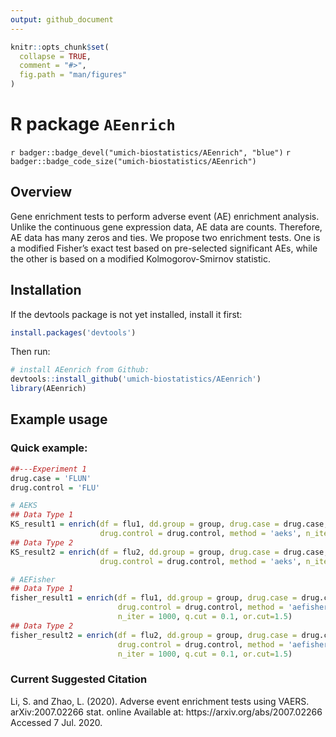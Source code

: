 ```yaml
---
output: github_document
---
```


<!-- README.md is generated from README.Rmd. Please edit that file -->

```r
knitr::opts_chunk$set(
  collapse = TRUE,
  comment = "#>",
  fig.path = "man/figures"
)
```

# R package `AEenrich`

`r badger::badge_devel("umich-biostatistics/AEenrich", "blue")` `r badger::badge_code_size("umich-biostatistics/AEenrich")`


## Overview

Gene enrichment tests to perform adverse event (AE) enrichment analysis. Unlike the continuous gene expression data, AE data are counts. Therefore, AE data has many zeros and ties. We propose two enrichment tests. One is a modified Fisher's exact test based on pre-selected significant AEs, while the other is based on a modified Kolmogorov-Smirnov statistic.

## Installation

If the devtools package is not yet installed, install it first:

```r
install.packages('devtools')
```

Then run: 

```r
# install AEenrich from Github:
devtools::install_github('umich-biostatistics/AEenrich') 
library(AEenrich)
```

## Example usage

### Quick example: 

```r
##---Experiment 1 
drug.case = 'FLUN'
drug.control = 'FLU'

# AEKS
## Data Type 1
KS_result1 = enrich(df = flu1, dd.group = group, drug.case = drug.case, 
                    drug.control = drug.control, method = 'aeks', n_iter = 1000)
## Data Type 2
KS_result2 = enrich(df = flu2, dd.group = group, drug.case = drug.case, 
                    drug.control = drug.control, method = 'aeks', n_iter = 1000)

# AEFisher
## Data Type 1
fisher_result1 = enrich(df = flu1, dd.group = group, drug.case = drug.case, 
                        drug.control = drug.control, method = 'aefisher', 
                        n_iter = 1000, q.cut = 0.1, or.cut=1.5)
## Data Type 2
fisher_result2 = enrich(df = flu2, dd.group = group, drug.case = drug.case, 
                        drug.control = drug.control, method = 'aefisher', 
                        n_iter = 1000, q.cut = 0.1, or.cut=1.5)
```

### Current Suggested Citation

Li, S. and Zhao, L. (2020). Adverse event enrichment tests using VAERS. arXiv:2007.02266 stat. online Available at: https://arxiv.org/abs/2007.02266 Accessed 7 Jul. 2020.

